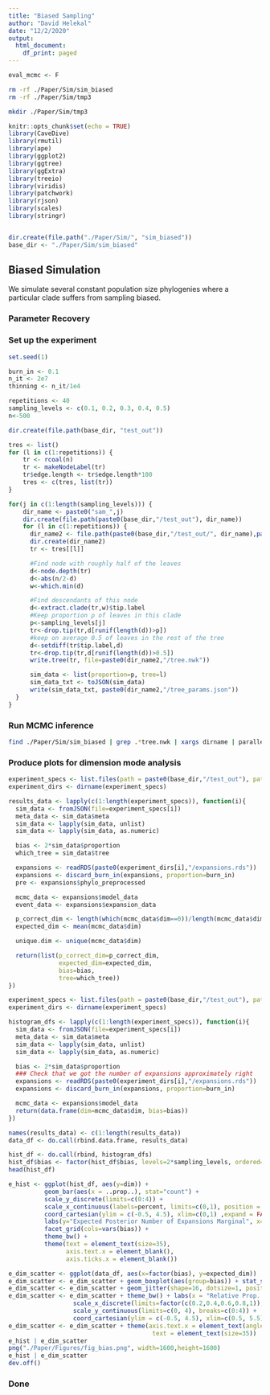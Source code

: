 ```yaml
---
title: "Biased Sampling"
author: "David Helekal"
date: "12/2/2020"
output:
  html_document:
    df_print: paged
---
```


```r
eval_mcmc <- F
```

```bash
rm -rf ./Paper/Sim/sim_biased
rm -rf ./Paper/Sim/tmp3

mkdir ./Paper/Sim/tmp3
```

```r
knitr::opts_chunk$set(echo = TRUE)
library(CaveDive)
library(rmutil)
library(ape)
library(ggplot2)
library(ggtree)
library(ggExtra)
library(treeio)
library(viridis)
library(patchwork)
library(rjson)
library(scales)
library(stringr)


dir.create(file.path("./Paper/Sim/", "sim_biased"))
base_dir <- "./Paper/Sim/sim_biased"
```
## Biased Simulation

We simulate several constant population size phylogenies where a particular clade suffers from sampling biased.

### Parameter Recovery


### Set up the experiment 
```r
set.seed(1)

burn_in <- 0.1
n_it <- 2e7
thinning <- n_it/1e4

repetitions <- 40
sampling_levels <- c(0.1, 0.2, 0.3, 0.4, 0.5)
n<-500
```

```r
dir.create(file.path(base_dir, "test_out"))

tres <- list()
for (l in c(1:repetitions)) {
    tr <- rcoal(n)
    tr <- makeNodeLabel(tr)
    tr$edge.length <- tr$edge.length*100
    tres <- c(tres, list(tr))
}

for(j in c(1:length(sampling_levels))) {
    dir_name <- paste0("sam_",j)
    dir.create(file.path(paste0(base_dir,"/test_out"), dir_name))
    for (l in c(1:repetitions)) {
      dir_name2 <- file.path(paste0(base_dir,"/test_out/", dir_name),paste0("r_", l))
      dir.create(dir_name2)
      tr <- tres[[l]]

      #Find node with roughly half of the leaves
      d<-node.depth(tr)
      d<-abs(n/2-d)
      w<-which.min(d)

      #Find descendants of this node
      d<-extract.clade(tr,w)$tip.label
      #Keep proportion p of leaves in this clade
      p<-sampling_levels[j]
      tr<-drop.tip(tr,d[runif(length(d))>p])
      #keep on average 0.5 of leaves in the rest of the tree
      d<-setdiff(tr$tip.label,d)
      tr<-drop.tip(tr,d[runif(length(d))>0.5])
      write.tree(tr, file=paste0(dir_name2,"/tree.nwk"))

      sim_data <- list(proportion=p, tree=l)
      sim_data_txt <- toJSON(sim_data)
      write(sim_data_txt, paste0(dir_name2,"/tree_params.json"))
  }
}
```

### Run MCMC inference 
```bash
find ./Paper/Sim/sim_biased | grep .*tree.nwk | xargs dirname | parallel -j 10 --verbose --tmpdir ./Paper/Sim/tmp3 --halt-on-error 2 eval Rscript "./Scripts/run_expansions_inference_nwk.R -n 2e7 -t 2e3 --lambdar 5 -s 1 -f {}/tree.nwk -o {}"
```

### Produce plots for dimension mode analysis
```r
experiment_specs <- list.files(path = paste0(base_dir,"/test_out"), pattern=".*tree_params.json", full.names = TRUE, recursive = TRUE)
experiment_dirs <- dirname(experiment_specs)

results_data <- lapply(c(1:length(experiment_specs)), function(i){
  sim_data <- fromJSON(file=experiment_specs[i])
  meta_data <- sim_data$meta
  sim_data <- lapply(sim_data, unlist) 
  sim_data <- lapply(sim_data, as.numeric) 

  bias <- 2*sim_data$proportion
  which_tree = sim_data$tree

  expansions <- readRDS(paste0(experiment_dirs[i],"/expansions.rds"))
  expansions <- discard_burn_in(expansions, proportion=burn_in)
  pre <- expansions$phylo_preprocessed

  mcmc_data <- expansions$model_data
  event_data <- expansions$expansion_data

  p_correct_dim <- length(which(mcmc_data$dim==0))/length(mcmc_data$dim)
  expected_dim <- mean(mcmc_data$dim)

  unique.dim <- unique(mcmc_data$dim)

  return(list(p_correct_dim=p_correct_dim, 
              expected_dim=expected_dim, 
              bias=bias,
              tree=which_tree))
})
```

```r
experiment_specs <- list.files(path = paste0(base_dir,"/test_out"), pattern=".*tree_params.json", full.names = TRUE, recursive = TRUE)
experiment_dirs <- dirname(experiment_specs)

histogram_dfs <- lapply(c(1:length(experiment_specs)), function(i){
  sim_data <- fromJSON(file=experiment_specs[i])
  meta_data <- sim_data$meta
  sim_data <- lapply(sim_data, unlist) 
  sim_data <- lapply(sim_data, as.numeric) 

  bias <- 2*sim_data$proportion
  ### Check that we got the number of expansions approximately right  
  expansions <- readRDS(paste0(experiment_dirs[i],"/expansions.rds"))
  expansions <- discard_burn_in(expansions, proportion=burn_in)

  mcmc_data <- expansions$model_data
  return(data.frame(dim=mcmc_data$dim, bias=bias))
})
```

```r
names(results_data) <- c(1:length(results_data)) 
data_df <- do.call(rbind.data.frame, results_data)

hist_df <- do.call(rbind, histogram_dfs)
hist_df$bias <- factor(hist_df$bias, levels=2*sampling_levels, ordered=T)
head(hist_df)
```

```r
e_hist <- ggplot(hist_df, aes(y=dim)) + 
          geom_bar(aes(x = ..prop..), stat="count") + 
          scale_y_discrete(limits=c(0:4)) + 
          scale_x_continuous(labels=percent, limits=c(0,1), position = "top")+
          coord_cartesian(ylim = c(-0.5, 4.5), xlim=c(0,1) ,expand = FALSE) +
          labs(y="Expected Posterior Number of Expansions Marginal", x="Relative Prop. of Tips Retained") + 
          facet_grid(cols=vars(bias)) +
          theme_bw() +
          theme(text = element_text(size=35),  
                axis.text.x = element_blank(), 
                axis.ticks.x = element_blank())

e_dim_scatter <- ggplot(data_df, aes(x=factor(bias), y=expected_dim))
e_dim_scatter <- e_dim_scatter + geom_boxplot(aes(group=bias)) + stat_summary(fun.y=mean, geom="point", lwd=2, color="red")
e_dim_scatter <- e_dim_scatter + geom_jitter(shape=16, dotsize=1, position=position_jitter(0.2))
e_dim_scatter <- e_dim_scatter + theme_bw() + labs(x = "Relative Prop. of Tips Retained", y="Median Number of Expansions") + 
                  scale_x_discrete(limits=factor(c(0.2,0.4,0.6,0.8,1)), position = "top") + 
                  scale_y_continuous(limits=c(0, 4), breaks=c(0:4)) +
                  coord_cartesian(ylim = c(-0.5, 4.5), xlim=c(0.5, 5.5),expand = FALSE)
e_dim_scatter <- e_dim_scatter + theme(axis.text.x = element_text(angle = 45, hjust = 1),
                                        text = element_text(size=35))
e_hist | e_dim_scatter
png("./Paper/Figures/fig_bias.png", width=1600,height=1600)
e_hist | e_dim_scatter
dev.off()
```
### Done